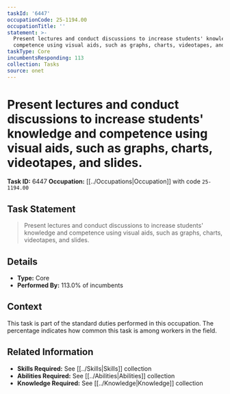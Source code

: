 ```yaml
---
taskId: '6447'
occupationCode: 25-1194.00
occupationTitle: ''
statement: >-
  Present lectures and conduct discussions to increase students' knowledge and
  competence using visual aids, such as graphs, charts, videotapes, and slides.
taskType: Core
incumbentsResponding: 113
collection: Tasks
source: onet
---
```

# Present lectures and conduct discussions to increase students' knowledge and competence using visual aids, such as graphs, charts, videotapes, and slides.

**Task ID:** 6447
**Occupation:** [[../Occupations|Occupation]] with code `25-1194.00`

## Task Statement

> Present lectures and conduct discussions to increase students' knowledge and competence using visual aids, such as graphs, charts, videotapes, and slides.

## Details

- **Type:** Core
- **Performed By:** 113.0% of incumbents

## Context

This task is part of the standard duties performed in this occupation. The percentage indicates how common this task is among workers in the field.

## Related Information

- **Skills Required:** See [[../Skills|Skills]] collection
- **Abilities Required:** See [[../Abilities|Abilities]] collection
- **Knowledge Required:** See [[../Knowledge|Knowledge]] collection

